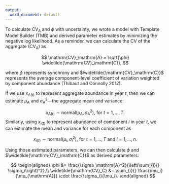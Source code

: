 ```yaml
---
output:
  word_document: default
---
```


To calculate $\mathrm{CV}_\mathrm{A}$ and $\phi$ with uncertainty, we wrote a model with Template Model Builder (TMB) and derived parameter estimates by minimizing the negative log likelihood. As a reminder, we can calculate the CV of the aggregate ($\mathrm{CV}_\mathrm{A}$) as

$$
\mathrm{CV}_\mathrm{A} = \sqrt{\phi} \widetilde{\mathrm{CV}_\mathrm{C}},
$$

where $\phi$ represents synchrony and $\widetilde{\mathrm{CV}_\mathrm{C}}$ represents the average component-level coefficient of variation weighted by component abundance (Thibaut and Connolly 2012).

If we use $x_{\mathrm{A}(t)}$ to represent aggregate abundance in year $t$, then we can estimate $\mu_\mathrm{A}$ and $\sigma_\mathrm{A}^2$---the aggregate mean and variance:

$$
x_{\mathrm{A}(t)} \sim \mathrm{normal}(\mu_\mathrm{A}, \sigma_\mathrm{A}^2),
  \: \text{for } t = 1, \dots, T.
$$
Similarly, using $x_{i(t)}$ to represent abundance of component $i$ in year $t$, we can estimate the mean and variance for each component as

$$
x_{{i}(t)} \sim \mathrm{normal}(\mu_i, \sigma_i^2),
  \: \text{for } t = 1, \dots, T \: \text{and } i = 1, \dots, n.
$$

Using those estimated parameters, we can then calculate $\phi$ and $\widetilde{\mathrm{CV}_\mathrm{C}}$ as derived parameters:

$$
\begin{aligned}
\phi &= \frac{\sigma_\mathrm{A}^2}{\left(\sum_{i}{} \sigma_i\right)^2},\\
\widetilde{\mathrm{CV}_C} &= \sum_{i}{} \frac{\mu_i}{\mu_{\mathrm{A}}} \cdot \frac{\sigma_i}{\mu_i}.
\end{aligned}
$$
